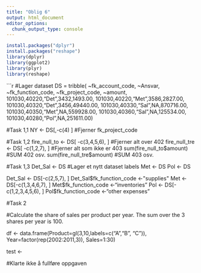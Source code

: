 ```yaml
---
title: "Oblig 6"
output: html_document
editor_options: 
  chunk_output_type: console
---
```


```r
install.packages("dplyr")
install.packages("reshape")
library(dplyr)
library(ggplot2)
library(plyr)
library(reshape)

```


```r
#Lager dataset
DS = tribble(
 ~fk_account_code, ~Ansvar, ~fk_function_code, ~fk_project_code, ~amount,
 101030,40220,"Det",3432,1493.00,
 101030,40220,"Met",3586,2827.00,
 101030,40320,"Det",3456,49440.00,
 101030,40330,"Sal",NA,870716.00,
 101030,40350,"Met",NA,559928.00,
 101030,40360,"Sal",NA,125534.00,
 101030,40280,"Pol",NA,251611.00)

#Task 1,1
NY <- DS[,-c(4) ] #Fjerner fk_project_code

#Task 1,2
fire_null_to <- DS[ -c(3,4,5,6), ] #Fjerner alt over 402
fire_null_tre <- DS[ -c(1,2,7), ] #Fjerner alt som ikke er 403
sum(fire_null_to$amount) #SUM 402 osv.
sum(fire_null_tre$amount) #SUM 403 osv.

#Task 1,3 
Det_Sal <- DS #Lager et nytt dataset labels
Met <- DS
Pol <- DS

Det_Sal <- DS[-c(2,5,7), ] 
Det_Sal$fk_function_code <-"supplies"
Met <- DS[-c(1,3,4,6,7), ] 
Met$fk_function_code <-"inventories"
Pol <- DS[-c(1,2,3,4,5,6), ] 
Pol$fk_function_code <-"other expenses" 







#Task 2 

#Calculate the share of sales per product per year. The sum over the 3 shares per year is 100.

df <- data.frame(Product=gl(3,10,labels=c("A","B", "C")), 
                Year=factor(rep(2002:2011,3)), 
                Sales=1:30)

test <-  


  
#Klarte ikke å fullføre oppgaven

